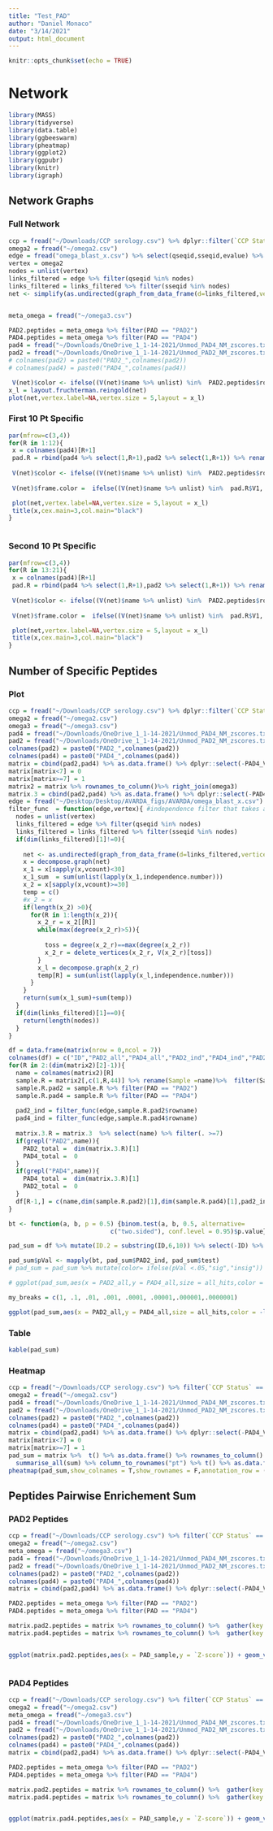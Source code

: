 ```yaml
---
title: "Test_PAD"
author: "Daniel Monaco"
date: "3/14/2021"
output: html_document
---
```


```r
knitr::opts_chunk$set(echo = TRUE)
```

# Network 

```r
library(MASS)
library(tidyverse)
library(data.table)
library(ggbeeswarm)
library(pheatmap)
library(ggplot2)
library(ggpubr)
library(knitr)
library(igraph)
```

## Network Graphs {.tabset}

### Full Network
```r

ccp = fread("~/Downloads/CCP serology.csv") %>% dplyr::filter(`CCP Status` == "(+)")
omega2 = fread("~/omega2.csv")
edge = fread("omega_blast_x.csv") %>% select(qseqid,sseqid,evalue) %>% filter(evalue < 1) %>% select(-evalue)
vertex = omega2
nodes = unlist(vertex)
links_filtered = edge %>% filter(qseqid %in% nodes)
links_filtered = links_filtered %>% filter(sseqid %in% nodes)
net <- simplify(as.undirected(graph_from_data_frame(d=links_filtered,vertices=nodes, directed=F) ))


meta_omega = fread("~/omega3.csv")

PAD2.peptides = meta_omega %>% filter(PAD == "PAD2")
PAD4.peptides = meta_omega %>% filter(PAD == "PAD4")
pad4 = fread("~/Downloads/OneDrive_1_1-14-2021/Unmod_PAD4_NM_zscores.txt") %>% dplyr::select(c(V1,ccp$`Patient ID`)) %>% filter(V1 %in% PAD4.peptides$rowname)
pad2 = fread("~/Downloads/OneDrive_1_1-14-2021/Unmod_PAD2_NM_zscores.txt") %>% dplyr::select(c(V1,ccp$`Patient ID`)) %>% filter(V1 %in% PAD2.peptides$rowname)
# colnames(pad2) = paste0("PAD2_",colnames(pad2))
# colnames(pad4) = paste0("PAD4_",colnames(pad4))

 V(net)$color <- ifelse((V(net)$name %>% unlist) %in%  PAD2.peptides$rowname, "red", "blue")
x_l = layout.fruchterman.reingold(net)
plot(net,vertex.label=NA,vertex.size = 5,layout = x_l)
```

### First 10 Pt Specific

```r

par(mfrow=c(3,4)) 
for(R in 1:12){
 x = colnames(pad4)[R+1]
 pad.R = rbind(pad4 %>% select(1,R+1),pad2 %>% select(1,R+1)) %>% rename(Sample = x) %>% filter(Sample >= 7)
 
 V(net)$color <- ifelse((V(net)$name %>% unlist) %in%  PAD2.peptides$rowname, "red", "blue")
 
 V(net)$frame.color =  ifelse((V(net)$name %>% unlist) %in%  pad.R$V1, "black", NA)

 plot(net,vertex.label=NA,vertex.size = 5,layout = x_l)
 title(x,cex.main=3,col.main="black")
}



```

### Second 10 Pt Specific

```r

par(mfrow=c(3,4)) 
for(R in 13:21){
 x = colnames(pad4)[R+1]
 pad.R = rbind(pad4 %>% select(1,R+1),pad2 %>% select(1,R+1)) %>% rename(Sample = x) %>% filter(Sample >= 7)
 
 V(net)$color <- ifelse((V(net)$name %>% unlist) %in%  PAD2.peptides$rowname, "red", "blue")
 
 V(net)$frame.color =  ifelse((V(net)$name %>% unlist) %in%  pad.R$V1, "black", NA)

 plot(net,vertex.label=NA,vertex.size = 5,layout = x_l)
 title(x,cex.main=3,col.main="black")
}

```

## Number of Specific Peptides {.tabset}

### Plot

```r
ccp = fread("~/Downloads/CCP serology.csv") %>% dplyr::filter(`CCP Status` == "(+)")
omega2 = fread("~/omega2.csv")
omega3 = fread("~/omega3.csv")
pad4 = fread("~/Downloads/OneDrive_1_1-14-2021/Unmod_PAD4_NM_zscores.txt") %>% dplyr::select(c(V1,ccp$`Patient ID`))
pad2 = fread("~/Downloads/OneDrive_1_1-14-2021/Unmod_PAD2_NM_zscores.txt") %>% dplyr::select(c(V1,ccp$`Patient ID`))
colnames(pad2) = paste0("PAD2_",colnames(pad2))
colnames(pad4) = paste0("PAD4_",colnames(pad4))
matrix = cbind(pad2,pad4) %>% as.data.frame() %>% dplyr::select(-PAD4_V1)%>%  filter(  PAD2_V1 %in% (omega2 %>% unlist %>% as.character)) %>%  column_to_rownames("PAD2_V1")
matrix[matrix<7] = 0
matrix[matrix>=7] = 1
matrix2 = matrix %>% rownames_to_column()%>% right_join(omega3) 
matrix.3 = cbind(pad2,pad4) %>% as.data.frame() %>% dplyr::select(-PAD4_V1) %>% as.data.frame()
edge = fread("~/Desktop/Desktop/AVARDA_figs/AVARDA/omega_blast_x.csv") %>% select(qseqid,sseqid,evalue) %>% filter(evalue < 1) %>% select(-evalue)
filter_func  = function(edge,vertex){ #independence filter that takes a dictionary (defined above) and a set of nodes and tells the minimal number of unique epitopes
  nodes = unlist(vertex)
  links_filtered = edge %>% filter(qseqid %in% nodes)
  links_filtered = links_filtered %>% filter(sseqid %in% nodes)
  if(dim(links_filtered)[1]!=0){
    
    net <- as.undirected(graph_from_data_frame(d=links_filtered,vertices=nodes, directed=F) )
    x = decompose.graph(net)
    x_1 = x[sapply(x,vcount)<30]
    x_1_sum  = sum(unlist(lapply(x_1,independence.number)))
    x_2 = x[sapply(x,vcount)>=30]
    temp = c()
    #x_2 = x
    if(length(x_2) >0){
      for(R in 1:length(x_2)){
        x_2_r = x_2[[R]]
        while(max(degree(x_2_r)>5)){
          
          toss = degree(x_2_r)==max(degree(x_2_r))
          x_2_r = delete_vertices(x_2_r, V(x_2_r)[toss])
        }
        x_l = decompose.graph(x_2_r)
        temp[R] = sum(unlist(lapply(x_l,independence.number)))
      }
    }
    return(sum(x_1_sum)+sum(temp))
  }
  if(dim(links_filtered)[1]==0){
    return(length(nodes))
  }
}

df = data.frame(matrix(nrow = 0,ncol = 7))
colnames(df) = c("ID","PAD2_all","PAD4_all","PAD2_ind","PAD4_ind","PAD2_total","PAD4_total")
for(R in 2:(dim(matrix2)[2]-1)){
  name = colnames(matrix2)[R]
  sample.R = matrix2[,c(1,R,44)] %>% rename(Sample =name)%>%  filter(Sample ==1)
  sample.R.pad2 = sample.R %>% filter(PAD == "PAD2")
  sample.R.pad4 = sample.R %>% filter(PAD == "PAD4")
  
  pad2_ind = filter_func(edge,sample.R.pad2$rowname)
  pad4_ind = filter_func(edge,sample.R.pad4$rowname)
  
  matrix.3.R = matrix.3  %>% select(name) %>% filter(. >=7)
  if(grepl("PAD2",name)){
    PAD2_total =  dim(matrix.3.R)[1]
    PAD4_total =  0
  }
  if(grepl("PAD4",name)){
    PAD4_total =  dim(matrix.3.R)[1]
    PAD2_total =  0
  }
  df[R-1,] = c(name,dim(sample.R.pad2)[1],dim(sample.R.pad4)[1],pad2_ind,pad4_ind,PAD2_total,PAD4_total)
}

bt <- function(a, b, p = 0.5) {binom.test(a, b, 0.5, alternative=
                            c("two.sided"), conf.level = 0.95)$p.value}

pad_sum = df %>% mutate(ID.2 = substring(ID,6,10)) %>% select(-ID) %>% group_by(ID.2) %>% summarise_all(max) %>% mutate(across(c(-ID.2), as.numeric)) %>% mutate(all_hits = PAD2_total+PAD4_total) %>% mutate(test = PAD2_ind+PAD4_ind) %>% mutate(test = ifelse(test == 0,1,test))

pad_sum$pVal <- mapply(bt, pad_sum$PAD2_ind, pad_sum$test)
# pad_sum = pad_sum %>% mutate(color= ifelse(pVal <.05,"sig","insig"))

# ggplot(pad_sum,aes(x = PAD2_all,y = PAD4_all,size = all_hits,color = color))+geom_point()+theme(text = element_text(size=20))+theme_classic()+scale_size(range = c(0, 10))+ scale_color_manual(values=c("black", "red"))+theme(text = element_text(size=20))

my_breaks = c(1, .1, .01, .001, .0001, .00001,.000001,.0000001)

ggplot(pad_sum,aes(x = PAD2_all,y = PAD4_all,size = all_hits,color = -log10(pVal)))+geom_point()+scale_size(range = c(0, 10))+scale_color_gradient(low = "black",high = "red")+theme(text = element_text(size=20))+theme_classic()

```

### Table 

```r
kable(pad_sum)
```

### Heatmap

```r
ccp = fread("~/Downloads/CCP serology.csv") %>% filter(`CCP Status` == "(+)")
omega2 = fread("~/omega2.csv")
pad4 = fread("~/Downloads/OneDrive_1_1-14-2021/Unmod_PAD4_NM_zscores.txt") %>% dplyr::select(c(V1,ccp$`Patient ID`))
pad2 = fread("~/Downloads/OneDrive_1_1-14-2021/Unmod_PAD2_NM_zscores.txt") %>% dplyr::select(c(V1,ccp$`Patient ID`))
colnames(pad2) = paste0("PAD2_",colnames(pad2))
colnames(pad4) = paste0("PAD4_",colnames(pad4))
matrix = cbind(pad2,pad4) %>% as.data.frame() %>% dplyr::select(-PAD4_V1)%>%  filter(  PAD2_V1 %in% (omega2 %>% unlist %>% as.character)) %>%  column_to_rownames("PAD2_V1")
matrix[matrix<7] = 0
matrix[matrix>=7] = 1
pad_sum = matrix %>%  t() %>% as.data.frame() %>% rownames_to_column() %>% mutate(pt = substring(rowname,6,10)) %>% dplyr::select(-rowname) %>% group_by(pt) %>% 
  summarise_all(sum) %>% column_to_rownames("pt") %>% t() %>% as.data.frame() 
pheatmap(pad_sum,show_colnames = T,show_rownames = F,annotation_row = (omega3 %>% column_to_rownames("rowname")))
```


## {-}


## Peptides Pairwise Enrichement Sum {.tabset}

### PAD2 Peptides

```r
ccp = fread("~/Downloads/CCP serology.csv") %>% filter(`CCP Status` == "(+)")
omega2 = fread("~/omega2.csv")
meta_omega = fread("~/omega3.csv")
pad4 = fread("~/Downloads/OneDrive_1_1-14-2021/Unmod_PAD4_NM_zscores.txt") %>% dplyr::select(c(V1,ccp$`Patient ID`))
pad2 = fread("~/Downloads/OneDrive_1_1-14-2021/Unmod_PAD2_NM_zscores.txt") %>% dplyr::select(c(V1,ccp$`Patient ID`))
colnames(pad2) = paste0("PAD2_",colnames(pad2))
colnames(pad4) = paste0("PAD4_",colnames(pad4))
matrix = cbind(pad2,pad4) %>% as.data.frame() %>% dplyr::select(-PAD4_V1)%>%  filter( PAD2_V1 %in% (omega2 %>% unlist %>% as.character)) %>%  column_to_rownames("PAD2_V1")

PAD2.peptides = meta_omega %>% filter(PAD == "PAD2")
PAD4.peptides = meta_omega %>% filter(PAD == "PAD4")

matrix.pad2.peptides = matrix %>% rownames_to_column() %>%  gather(key = "Sample", value = "Z-score",-rowname) %>% mutate(PAD_sample = ifelse(grepl("PAD2",Sample),"PAD2","PAD4")) %>% filter(rowname %in% PAD2.peptides$rowname)
matrix.pad4.peptides = matrix %>% rownames_to_column() %>%  gather(key = "Sample", value = "Z-score",-rowname) %>% mutate(PAD_sample = ifelse(grepl("PAD2",Sample),"PAD2","PAD4")) %>% filter(rowname %in% PAD4.peptides$rowname)


ggplot(matrix.pad2.peptides,aes(x = PAD_sample,y = `Z-score`)) + geom_violin()+geom_quasirandom()+geom_hline(aes(yintercept = 7)) +theme_classic()+ggtitle("PAD2 Peptide Reactivities in all Samples")#+scale_y_log10()



```

### PAD4 Peptides

```r
ccp = fread("~/Downloads/CCP serology.csv") %>% filter(`CCP Status` == "(+)")
omega2 = fread("~/omega2.csv")
meta_omega = fread("~/omega3.csv")
pad4 = fread("~/Downloads/OneDrive_1_1-14-2021/Unmod_PAD4_NM_zscores.txt") %>% dplyr::select(c(V1,ccp$`Patient ID`))
pad2 = fread("~/Downloads/OneDrive_1_1-14-2021/Unmod_PAD2_NM_zscores.txt") %>% dplyr::select(c(V1,ccp$`Patient ID`))
colnames(pad2) = paste0("PAD2_",colnames(pad2))
colnames(pad4) = paste0("PAD4_",colnames(pad4))
matrix = cbind(pad2,pad4) %>% as.data.frame() %>% dplyr::select(-PAD4_V1)%>%  filter( PAD2_V1 %in% (omega2 %>% unlist %>% as.character)) %>%  column_to_rownames("PAD2_V1")

PAD2.peptides = meta_omega %>% filter(PAD == "PAD2")
PAD4.peptides = meta_omega %>% filter(PAD == "PAD4")

matrix.pad2.peptides = matrix %>% rownames_to_column() %>%  gather(key = "Sample", value = "Z-score",-rowname) %>% mutate(PAD_sample = ifelse(grepl("PAD2",Sample),"PAD2","PAD4")) %>% filter(rowname %in% PAD2.peptides$rowname)
matrix.pad4.peptides = matrix %>% rownames_to_column() %>%  gather(key = "Sample", value = "Z-score",-rowname) %>% mutate(PAD_sample = ifelse(grepl("PAD2",Sample),"PAD2","PAD4")) %>% filter(rowname %in% PAD4.peptides$rowname)


ggplot(matrix.pad4.peptides,aes(x = PAD_sample,y = `Z-score`)) + geom_violin()+geom_quasirandom()+geom_hline(aes(yintercept = 7)) +theme_classic()+ggtitle("PAD4 Peptide Reactivities in all Samples")#+scale_y_log10()

```

## {-}
